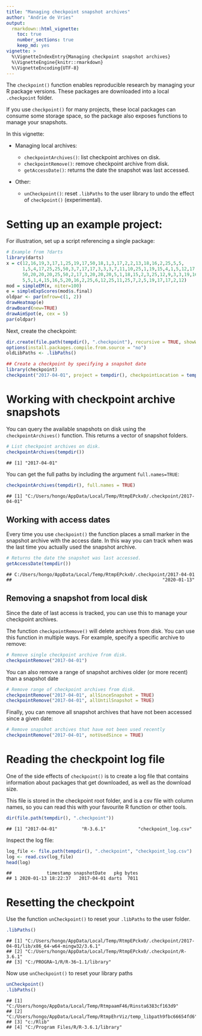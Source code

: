 ```yaml
---
title: "Managing checkpoint snapshot archives"
author: "Andrie de Vries"
output: 
  rmarkdown::html_vignette:
    toc: true
    number_sections: true
    keep_md: yes
vignette: >
  %\VignetteIndexEntry{Managing checkpoint snapshot archives}
  %\VignetteEngine{knitr::rmarkdown}
  %\VignetteEncoding{UTF-8}
---
```


The `checkpoint()` function enables reproducible research by managing your R package versions. These packages are downloaded into a local `.checkpoint` folder.

If you use `checkpoint()` for many projects, these local packages can consume some storage space, so the package also exposes functions to manage your snapshots.

In this vignette:

* Managing local archives:

     * `checkpointArchives()`: list checkpoint archives on disk.
     * `checkpointRemove()`: remove checkpoint archive from disk.
     * `getAccessDate()`: returns the date the snapshot was last accessed.
     
* Other:
     * `unCheckpoint()`: reset `.libPaths` to the user library to undo the effect of `checkpoint()` (experimental).


# Setting up an example project:

For illustration, set up a script referencing a single package:

```r
# Example from ?darts
library(darts)
x = c(12,16,19,3,17,1,25,19,17,50,18,1,3,17,2,2,13,18,16,2,25,5,5,
      1,5,4,17,25,25,50,3,7,17,17,3,3,3,7,11,10,25,1,19,15,4,1,5,12,17,16,
      50,20,20,20,25,50,2,17,3,20,20,20,5,1,18,15,2,3,25,12,9,3,3,19,16,20,
      5,5,1,4,15,16,5,20,16,2,25,6,12,25,11,25,7,2,5,19,17,17,2,12)
mod = simpleEM(x, niter=100)
e = simpleExpScores(mod$s.final)
oldpar <- par(mfrow=c(1, 2))
drawHeatmap(e)
drawBoard(new=TRUE)
drawAimSpot(e, cex = 5)
par(oldpar)
```


Next, create the checkpoint:


```r
dir.create(file.path(tempdir(), ".checkpoint"), recursive = TRUE, showWarnings = FALSE)
options(install.packages.compile.from.source = "no")
oldLibPaths <- .libPaths()

## Create a checkpoint by specifying a snapshot date
library(checkpoint)
checkpoint("2017-04-01", project = tempdir(), checkpointLocation = tempdir())
```




# Working with checkpoint archive snapshots

You can query the available snapshots on disk using the `checkpointArchives()` function. This returns a vector of snapshot folders. 


```r
# List checkpoint archives on disk.
checkpointArchives(tempdir())
```
```
## [1] "2017-04-01"
```

You can get the full paths by including the argument `full.names=TRUE`:

```r
checkpointArchives(tempdir(), full.names = TRUE)
```
```
## [1] "C:/Users/hongo/AppData/Local/Temp/RtmpEPckx0/.checkpoint/2017-04-01"
```

## Working with access dates

Every time you use `checkpoint()` the function places a small marker in the snapshot archive with the access date. In this way you can track when was the last time you actually used the snapshot archive.

```r
# Returns the date the snapshot was last accessed.
getAccessDate(tempdir())
```
```
## C:/Users/hongo/AppData/Local/Temp/RtmpEPckx0/.checkpoint/2017-04-01 
##                                                        "2020-01-13"
```


## Removing a snapshot from local disk

Since the date of last access is tracked, you can use this to manage your checkpoint archives.

The function `checkpointRemove()` will delete archives from disk. You can use this function in multiple ways. For example, specify a specific archive to remove:

```r
# Remove single checkpoint archive from disk.
checkpointRemove("2017-04-01")
```

You can also remove a range of snapshot archives older (or more recent) than a snapshot date


```r
# Remove range of checkpoint archives from disk.
checkpointRemove("2017-04-01", allSinceSnapshot = TRUE)
checkpointRemove("2017-04-01", allUntilSnapshot = TRUE)
```

Finally, you can remove all snapshot archives that have not been accessed since a given date:

```r
# Remove snapshot archives that have not been used recently
checkpointRemove("2017-04-01", notUsedSince = TRUE)
```


# Reading the checkpoint log file

One of the side effects of `checkpoint()` is to create a log file that contains information about packages that get downloaded, as well as the download size.

This file is stored in the checkpoint root folder, and is a csv file with column names, so you can read this with your favourite R function or other tools.

```r
dir(file.path(tempdir(), ".checkpoint"))
```
```
## [1] "2017-04-01"         "R-3.6.1"            "checkpoint_log.csv"
```


Inspect the log file:

```r
log_file <- file.path(tempdir(), ".checkpoint", "checkpoint_log.csv")
log <- read.csv(log_file)
head(log)
```
```
##             timestamp snapshotDate   pkg bytes
## 1 2020-01-13 18:22:37   2017-04-01 darts  7011
```


# Resetting the checkpoint

Use the function `unCheckpoint()` to reset your `.libPaths` to the user folder.

```r
.libPaths()
```
```
## [1] "C:/Users/hongo/AppData/Local/Temp/RtmpEPckx0/.checkpoint/2017-04-01/lib/x86_64-w64-mingw32/3.6.1"
## [2] "C:/Users/hongo/AppData/Local/Temp/RtmpEPckx0/.checkpoint/R-3.6.1"                                
## [3] "C:/PROGRA~1/R/R-36~1.1/library"
```

Now use `unCheckpoint()` to reset your library paths

```r
unCheckpoint()
.libPaths()
```
```
## [1] "C:/Users/hongo/AppData/Local/Temp/RtmpaamF46/Rinsta6383cf163d9"       
## [2] "C:/Users/hongo/AppData/Local/Temp/RtmpEhrViz/temp_libpath9fbc66654fd6"
## [3] "c:/Rlib"                                                              
## [4] "C:/Program Files/R/R-3.6.1/library"
```
